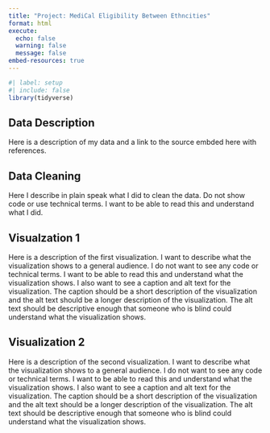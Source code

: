 ```yaml
---
title: "Project: MediCal Eligibility Between Ethncities"
format: html
execute: 
  echo: false
  warning: false
  message: false
embed-resources: true
---
```


```r
#| label: setup
#| include: false
library(tidyverse)
```

## Data Description

Here is a description of my data and a link to the source embded here with references.

## Data Cleaning

Here I describe in plain speak what I did to clean the data. Do not show code or use technical terms. I want to be able to read this and understand what I did.


## Visualzation 1

Here is a description of the first visualization. I want to describe what the visualization shows to a general audience. I do not want to see any code or technical terms. I want to be able to read this and understand what the visualization shows. I also want to see a caption and alt text for the visualization. The caption should be a short description of the visualization and the alt text should be a longer description of the visualization. The alt text should be descriptive enough that someone who is blind could understand what the visualization shows.


## Visualization 2

Here is a description of the second visualization. I want to describe what the visualization shows to a general audience. I do not want to see any code or technical terms. I want to be able to read this and understand what the visualization shows. I also want to see a caption and alt text for the visualization. The caption should be a short description of the visualization and the alt text should be a longer description of the visualization. The alt text should be descriptive enough that someone who is blind could understand what the visualization shows.
